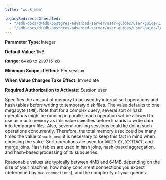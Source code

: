 ```yaml
---
title: "work_mem"

legacyRedirectsGenerated:
  - "/edb-docs/d/edb-postgres-advanced-server/user-guides/user-guide/13/work_mem.html"
  - "/edb-docs/d/edb-postgres-advanced-server/user-guides/user-guide/latest/work_mem.html"
---
```


<div id="work_mem" class="registered_link"></div>

**Parameter Type:** Integer

**Default Value:** 1MB

**Range:** 64kB to 2097151kB

**Minimum Scope of Effect:** Per session

**When Value Changes Take Effect:** Immediate

**Required Authorization to Activate:** Session user

Specifies the amount of memory to be used by internal sort operations and hash tables before writing to temporary disk files. The value defaults to one megabyte (`1MB`). Note that for a complex query, several sort or hash operations might be running in parallel; each operation will be allowed to use as much memory as this value specifies before it starts to write data into temporary files. Also, several running sessions could be doing such operations concurrently. Therefore, the total memory used could be many times the value of `work_mem`; it is necessary to keep this fact in mind when choosing the value. Sort operations are used for `ORDER BY`, `DISTINCT`, and merge joins. Hash tables are used in hash joins, hash-based aggregation, and hash-based processing of `IN` subqueries.

Reasonable values are typically between 4MB and 64MB, depending on the size of your machine, how many concurrent connections you expect (determined by `max_connections`), and the complexity of your queries.

